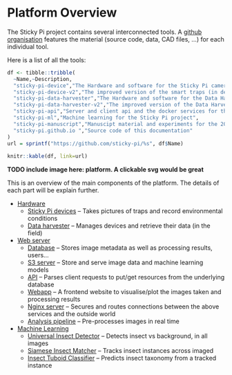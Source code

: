 # Platform Overview{#overview}

The Sticky Pi project contains several interconnected tools. 
A [github organisation](https://github.com/sticky-pi) features the material (source code, data, CAD files, ...) for each individual tool.

Here is a list of all the tools:
```r
df <- tibble::tribble(
  ~Name,~Description,
  "sticky-pi-device","The Hardware and software for the Sticky Pi cameras (i.e. device)",
  "sticky-pi-device-v2","The improved version of the smart traps (in development)",
  "sticky-pi-data-harvester","The Hardware and software for the Data Harvester",
  "sticky-pi-data-harvester-v2","The improved version of the Data Harvester (in development)",
  "sticky-pi-api","Server and client api and the docker services for the server webapps",
  "sticky-pi-ml","Machine learning for the Sticky Pi project",
  "sticky-pi-manuscript","Manuscipt material and experiments for the 2021 method publication",
  "sticky-pi.github.io ","Source code of this documentation"
)
url = sprintf("https://github.com/sticky-pi/%s", df$Name)
  
knitr::kable(df, link=url)
```


**TODO include image here: platform. A clickable svg would be great**

This is an overview of the main components of the platform. 
The details of each part will be explain further.

* [Hardware](/hardware.html)
    * [Sticky Pi devices](/hardware.html#device) -- Takes pictures of traps and record environmental conditions
    * [Data harvester](/hardware.html#datat-harvester) -- Manages devices and retrieve their data (in the field)
* [Web server](/web-server)
    * [Database](/web-server#db) -- Stores image metadata as well as processing results, users...
    * [S3 server](/web-server#s3) -- Store and serve image data and machine learning models
    * [API](/web-server#api) -- Parses client requests to put/get resources from the underlying database
    * [Webapp](/web-server#webapp) -- A frontend website to visualise/plot the images taken and processing results
    * [Nginx server](/web-server#nginx) -- Secures and routes connections between the above services and the outside world
    * [Analysis pipeline](/web-server#ml) -- Pre-processes images in real time
* [Machine Learning](/ml)
    * [Universal Insect Detector](/ml#uid) -- Detects insect vs background, in all images
    * [Siamese Insect Matcher](/ml#uid) -- Tracks insect instances across imaged
    * [Insect Tuboid Classifier](/ml#uid) --  Predicts insect taxonomy from a tracked instance

